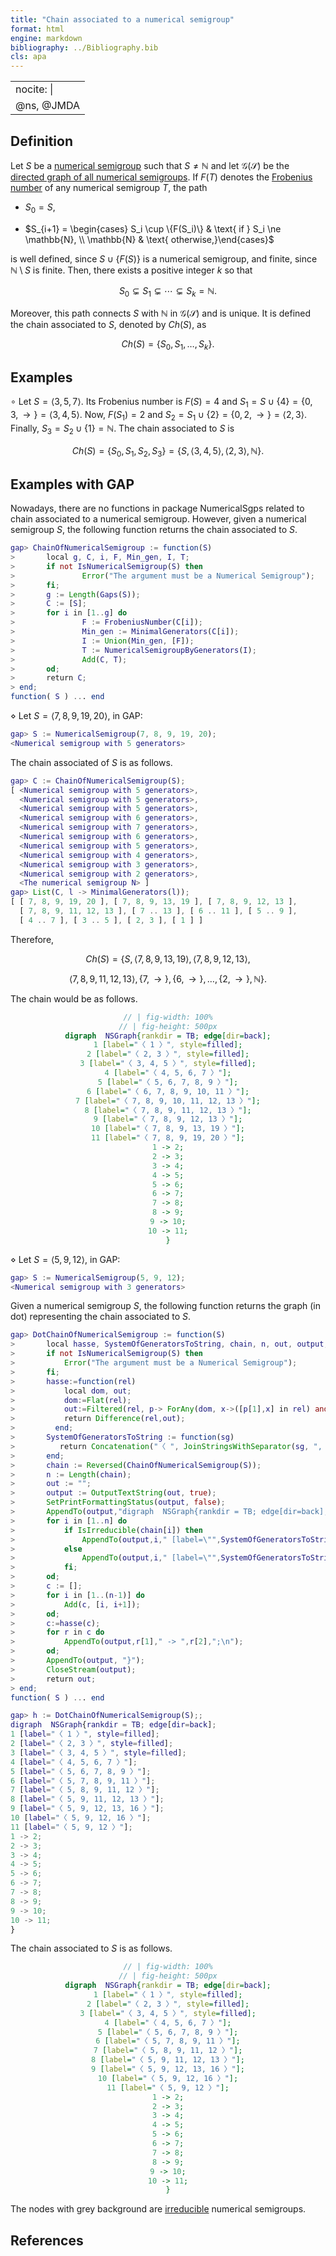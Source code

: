 ```yaml
---
title: "Chain associated to a numerical semigroup"
format: html
engine: markdown
bibliography: ../Bibliography.bib
cls: apa
---
```


---
nocite: |
  @ns, @JMDA
---

<!-- Definición de Num. Sem. -->

## Definition

Let $S$ be a [numerical semigroup](../Basic-concepts/Numerical-semigroup.qmd) such that $S \ne \mathbb{N}$ and let $\mathcal{G}(\mathcal{S})$ be the [directed graph of all numerical semigroups](Directed-graph-all-NS.qmd). If $F(T)$ denotes the [Frobenius number](../Basic-concepts/Frobenius-number.qmd) of any numerical semigroup $T$, the path

-   $S_0 = S$,

-   $S_{i+1} = \begin{cases} S_i \cup \{F(S_i)\} & \text{ if } S_i \ne \mathbb{N}, \\ \mathbb{N} & \text{ otherwise,}\end{cases}$

is well defined, since $S \cup \{F(S)\}$ is a numerical semigroup, and finite, since $\mathbb{N} \setminus S$ is finite. Then, there exists a positive integer $k$ so that

$$
S_0 \subsetneq S_1 \subsetneq \cdots \subsetneq S_k = \mathbb{N}.
$$

Moreover, this path connects $S$ with $\mathbb{N}$ in $\mathcal{G}(\mathcal{S})$ and is unique. It is defined the chain associated to $S$, denoted by $Ch(S)$, as

$$
Ch(S) = \{S_0, S_1, \ldots, S_k \}.
$$

## Examples

$\circ$ Let $S = \langle 3,5,7 \rangle$. Its Frobenius number is $F(S) = 4$ and $S_1 = S \cup \{4\} = \{0, 3, \rightarrow \} = \langle 3, 4, 5 \rangle$. Now, $F(S_1) = 2$ and $S_2 = S_1 \cup \{2\} = \{0, 2, \rightarrow\} = \langle 2, 3 \rangle$. Finally, $S_3 = S_2 \cup \{1\} = \mathbb{N}$. The chain associated to $S$ is

$$
Ch(S) = \{S_0, S_1, S_2, S_3\} = \{S, \langle 3,4,5 \rangle, \langle 2, 3 \rangle, \mathbb{N}\}.
$$

## Examples with GAP

Nowadays, there are no functions in package NumericalSgps related to chain associated to a numerical semigroup. However, given a numerical semigroup $S$, the following function returns the chain associated to $S$.

``` gap
gap> ChainOfNumericalSemigroup := function(S)
>       local g, C, i, F, Min_gen, I, T;
>       if not IsNumericalSemigroup(S) then
>               Error("The argument must be a Numerical Semigroup");
>       fi;
>       g := Length(Gaps(S));
>       C := [S];
>       for i in [1..g] do
>               F := FrobeniusNumber(C[i]);
>               Min_gen := MinimalGenerators(C[i]);
>               I := Union(Min_gen, [F]);
>               T := NumericalSemigroupByGenerators(I);
>               Add(C, T);
>       od;
>       return C;
> end;
function( S ) ... end
```

$\diamond$ Let $S = \langle 7, 8, 9, 19, 20 \rangle$, in GAP:

``` gap
gap> S := NumericalSemigroup(7, 8, 9, 19, 20);
<Numerical semigroup with 5 generators>
```

The chain associated of $S$ is as follows.

``` gap
gap> C := ChainOfNumericalSemigroup(S);
[ <Numerical semigroup with 5 generators>,
  <Numerical semigroup with 5 generators>,
  <Numerical semigroup with 5 generators>,
  <Numerical semigroup with 6 generators>,
  <Numerical semigroup with 7 generators>,
  <Numerical semigroup with 6 generators>,
  <Numerical semigroup with 5 generators>,
  <Numerical semigroup with 4 generators>,
  <Numerical semigroup with 3 generators>,
  <Numerical semigroup with 2 generators>,
  <The numerical semigroup N> ]
gap> List(C, l -> MinimalGenerators(l));
[ [ 7, 8, 9, 19, 20 ], [ 7, 8, 9, 13, 19 ], [ 7, 8, 9, 12, 13 ],
  [ 7, 8, 9, 11, 12, 13 ], [ 7 .. 13 ], [ 6 .. 11 ], [ 5 .. 9 ],
  [ 4 .. 7 ], [ 3 .. 5 ], [ 2, 3 ], [ 1 ] ]
```

Therefore,

$$
Ch(S) = \{S, \langle 7, 8, 9, 13, 19 \rangle, \langle 7, 8, 9, 12, 13 \rangle,
$$

$$
\langle 7, 8, 9, 11, 12, 13 \rangle, \{7, \rightarrow\}, \{6, \rightarrow\}, \ldots, \{2, \rightarrow\}, \mathbb{N}\}.
$$


The chain would be as follows.

::: {style="text-align:center;"}
```dot
// | fig-width: 100%
// | fig-height: 500px
digraph  NSGraph{rankdir = TB; edge[dir=back];
1 [label="〈 1 〉", style=filled];
2 [label="〈 2, 3 〉", style=filled];
3 [label="〈 3, 4, 5 〉", style=filled];
4 [label="〈 4, 5, 6, 7 〉"];
5 [label="〈 5, 6, 7, 8, 9 〉"];
6 [label="〈 6, 7, 8, 9, 10, 11 〉"];
7 [label="〈 7, 8, 9, 10, 11, 12, 13 〉"];
8 [label="〈 7, 8, 9, 11, 12, 13 〉"];
9 [label="〈 7, 8, 9, 12, 13 〉"];
10 [label="〈 7, 8, 9, 13, 19 〉"];
11 [label="〈 7, 8, 9, 19, 20 〉"];
1 -> 2;
2 -> 3;
3 -> 4;
4 -> 5;
5 -> 6;
6 -> 7;
7 -> 8;
8 -> 9;
9 -> 10;
10 -> 11;
}
```
:::


$\diamond$ Let $S = \langle 5, 9, 12 \rangle$, in GAP:

```gap
gap> S := NumericalSemigroup(5, 9, 12);
<Numerical semigroup with 3 generators>
```

Given a numerical semigroup $S$, the following function returns the graph (in dot) representing the chain associated to $S$.

``` gap
gap> DotChainOfNumericalSemigroup := function(S)
>       local hasse, SystemOfGeneratorsToString, chain, n, out, output, i, c, r;
>       if not IsNumericalSemigroup(S) then
>           Error("The argument must be a Numerical Semigroup");
>       fi;
>       hasse:=function(rel)
>           local dom, out;
>           dom:=Flat(rel);
>           out:=Filtered(rel, p-> ForAny(dom, x->([p[1],x] in rel) and ([x,p[2]] in rel)));
>           return Difference(rel,out);
>         end;
>       SystemOfGeneratorsToString := function(sg)
>          return Concatenation("〈 ", JoinStringsWithSeparator(sg, ", "), " 〉");
>       end;
>       chain := Reversed(ChainOfNumericalSemigroup(S));
>       n := Length(chain);
>       out := "";
>       output := OutputTextString(out, true);
>       SetPrintFormattingStatus(output, false);
>       AppendTo(output,"digraph  NSGraph{rankdir = TB; edge[dir=back];\n");
>       for i in [1..n] do
>           if IsIrreducible(chain[i]) then 
>               AppendTo(output,i," [label=\"",SystemOfGeneratorsToString(MinimalGenerators(chain[i])) ,"\", style=filled];\n");
>           else 
>               AppendTo(output,i," [label=\"",SystemOfGeneratorsToString(MinimalGenerators(chain[i])) ,"\"];\n");
>           fi;
>       od;
>       c := [];
>       for i in [1..(n-1)] do
>           Add(c, [i, i+1]);
>       od;
>       c:=hasse(c);
>       for r in c do
>           AppendTo(output,r[1]," -> ",r[2],";\n");
>       od;
>       AppendTo(output, "}");
>       CloseStream(output);
>       return out;  
> end;
function( S ) ... end
```

```gap
gap> h := DotChainOfNumericalSemigroup(S);;
digraph  NSGraph{rankdir = TB; edge[dir=back];
1 [label="〈 1 〉", style=filled];
2 [label="〈 2, 3 〉", style=filled];
3 [label="〈 3, 4, 5 〉", style=filled];
4 [label="〈 4, 5, 6, 7 〉"];
5 [label="〈 5, 6, 7, 8, 9 〉"];
6 [label="〈 5, 7, 8, 9, 11 〉"];
7 [label="〈 5, 8, 9, 11, 12 〉"];
8 [label="〈 5, 9, 11, 12, 13 〉"];
9 [label="〈 5, 9, 12, 13, 16 〉"];
10 [label="〈 5, 9, 12, 16 〉"];
11 [label="〈 5, 9, 12 〉"];
1 -> 2;
2 -> 3;
3 -> 4;
4 -> 5;
5 -> 6;
6 -> 7;
7 -> 8;
8 -> 9;
9 -> 10;
10 -> 11;
}
```

The chain associated to $S$ is as follows.

::: {style="text-align:center;"}
```dot
// | fig-width: 100%
// | fig-height: 500px
digraph  NSGraph{rankdir = TB; edge[dir=back];
1 [label="〈 1 〉", style=filled];
2 [label="〈 2, 3 〉", style=filled];
3 [label="〈 3, 4, 5 〉", style=filled];
4 [label="〈 4, 5, 6, 7 〉"];
5 [label="〈 5, 6, 7, 8, 9 〉"];
6 [label="〈 5, 7, 8, 9, 11 〉"];
7 [label="〈 5, 8, 9, 11, 12 〉"];
8 [label="〈 5, 9, 11, 12, 13 〉"];
9 [label="〈 5, 9, 12, 13, 16 〉"];
10 [label="〈 5, 9, 12, 16 〉"];
11 [label="〈 5, 9, 12 〉"];
1 -> 2;
2 -> 3;
3 -> 4;
4 -> 5;
5 -> 6;
6 -> 7;
7 -> 8;
8 -> 9;
9 -> 10;
10 -> 11;
}
```
:::


The nodes with grey background are [irreducible](../Families-NS/NS-irreducible.qmd) numerical semigroups.


## References

::: {#refs}

:::